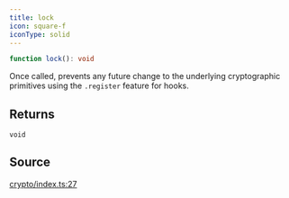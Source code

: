 ```yaml
---
title: lock
icon: square-f
iconType: solid
---
```


```ts
function lock(): void
```

Once called, prevents any future change to the underlying cryptographic primitives using the `.register` feature for
hooks.

## Returns

`void`

## Source

[crypto/index.ts:27](https://github.com/dominant-strategies/quais.js/blob/d79133d03d4e2f5f449e58c11b76623b0c041d22/src/crypto/index.ts#L27)
